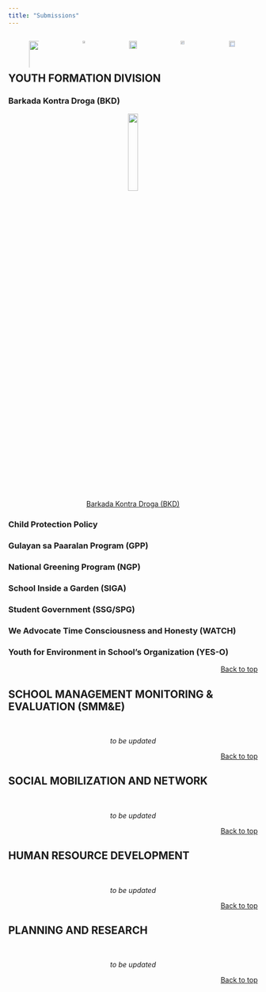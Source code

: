 ```yaml
---
title: "Submissions"
---
```


<center>

<div style="display: flex; justify-content: center">

<figure>
<a href="#youth-formation-division">
![](yfd_logo.png){width=270%}
</a>
</figure>

<figure>
<a href="#school-management-monitoring-evaluation-smme">
![](s&e.png){width=50%}
</a>
</figure>

<figure>
<a href="#social-mobilization-and-network">
![](socmob.jpg){width=90%}
</a>
</figure>

<figure>
<a href="#human-resource-development">
![](human resources logo.png){width=60%}
</a>
</figure>

<figure>
<a href="#planning-and-research">
![](research.png){width=80%}
</a>
</figure>

</div>
</center>

## **YOUTH FORMATION DIVISION**

### **Barkada Kontra Droga (BKD)**

  <center>
   <fig>
   [![](bkd.jpg){width=20%}](https://forms.gle/czNsNeUuGi2uVEN1A) <br>
   [Barkada Kontra Droga (BKD)](https://forms.gle/czNsNeUuGi2uVEN1A)
   </fig>
   </center>

### **Child Protection Policy**

### **Gulayan sa Paaralan Program (GPP)**

### **National Greening Program (NGP)**

### **School Inside a Garden (SIGA)**

### **Student Government (SSG/SPG)**

### **We Advocate Time Consciousness and Honesty (WATCH)**

### **Youth for Environment in School's Organization (YES-O)**

<p align="right">
<a href="#top">Back to top</a>
</p>

## **SCHOOL MANAGEMENT MONITORING & EVALUATION (SMM&E)**

&nbsp;
&nbsp;

<center>
*to be updated*
</center>


<p align="right">
<a href="#top">Back to top</a>
</p>


## **SOCIAL MOBILIZATION AND NETWORK**

&nbsp;
&nbsp;

<center>
*to be updated*
</center>

<p align="right">
<a href="#top">Back to top</a>
</p>


## **HUMAN RESOURCE DEVELOPMENT**

&nbsp;
&nbsp;

<center>
*to be updated*
</center>

<p align="right">
<a href="#top">Back to top</a>
</p>


## **PLANNING AND RESEARCH**

&nbsp;
&nbsp;

<center>
*to be updated*
</center>

<p align="right">
<a href="#top">Back to top</a>
</p>